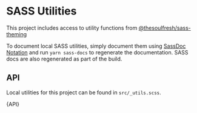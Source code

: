 

<Meta title="Design System/Utils" />

# SASS Utilities

This project includes access to utility functions from
[@thesoulfresh/sass-theming](/?path=/docs/design-system_utils-mixins--page)

To document local SASS utilities, simply document them using
[SassDoc Notation](http://sassdoc.com/annotations/) and run
`yarn sass-docs` to regenerate the documentation. SASS docs
are also regenerated as part of the build.

## API

Local utilities for this project can be found in `src/_utils.scss`.

<Description>{API}</Description>

